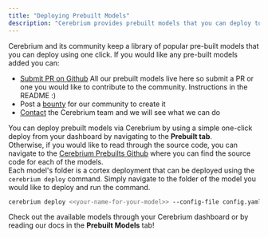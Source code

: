 ```yaml
---
title: "Deploying Prebuilt Models"
description: "Cerebrium provides prebuilt models that you can deploy to an API seamlessly"
---
```


Cerebrium and its community keep a library of popular pre-built models that you can deploy using one click. If you would like any pre-built models added you can:

- [Submit PR on Github](https://github.com/CerebriumAI/cerebrium-prebuilts) All our prebuilt models live here so submit a PR or one you would like to contribute to the community. Instructions in the README :)
- Post a [bounty](https://www.cerebrium.ai/bounties) for our community to create it
- [Contact](mailto:support@cerebrium.ai) the Cerebrium team and we will see what we can do

You can deploy prebuilt models via Cerebrium by using a simple one-click deploy from your dashboard by navigating to the <b>Prebuilt tab</b>.  
Otherwise, if you would like to read through the source code, you can navigate to the [Cerebrium Prebuilts Github](https://github.com/CerebriumAI/cerebrium-prebuilts) where you can find the source code for each of the models.  
Each model's folder is a cortex deployment that can be deployed using the `cerebrium deploy` command. Simply navigate to the folder of the model you would like to deploy and run the command.

```bash
cerebrium deploy <<your-name-for-your-model>> --config-file config.yaml
```

Check out the available models through your Cerebrium dashboard or by reading our docs in the **Prebuilt Models** tab!
